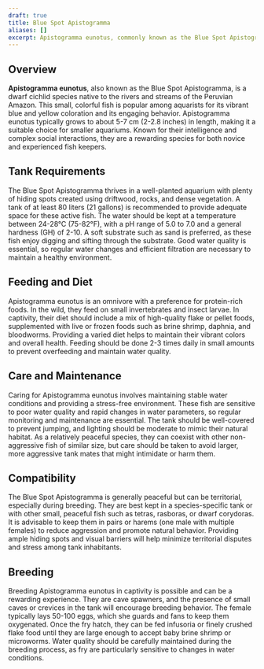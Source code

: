 ```yaml
---
draft: true
title: Blue Spot Apistogramma
aliases: []
excerpt: Apistogramma eunotus, commonly known as the Blue Spot Apistogramma, is a small, colorful cichlid native to the Peruvian Amazon, favored by aquarists for its vibrant colors and interesting behavior.
---
```


## Overview

**Apistogramma eunotus**, also known as the Blue Spot Apistogramma, is a dwarf cichlid species native to the rivers and
streams of the Peruvian Amazon. This small, colorful fish is popular among aquarists for its vibrant blue and yellow
coloration and its engaging behavior. Apistogramma eunotus typically grows to about 5-7 cm (2-2.8 inches) in length,
making it a suitable choice for smaller aquariums. Known for their intelligence and complex social interactions, they
are a rewarding species for both novice and experienced fish keepers.

## Tank Requirements

The Blue Spot Apistogramma thrives in a well-planted aquarium with plenty of hiding spots created using driftwood,
rocks, and dense vegetation. A tank of at least 80 liters (21 gallons) is recommended to provide adequate space for
these active fish. The water should be kept at a temperature between 24-28°C (75-82°F), with a pH range of 5.0 to 7.0
and a general hardness (GH) of 2-10. A soft substrate such as sand is preferred, as these fish enjoy digging and sifting
through the substrate. Good water quality is essential, so regular water changes and efficient filtration are necessary
to maintain a healthy environment.

## Feeding and Diet

Apistogramma eunotus is an omnivore with a preference for protein-rich foods. In the wild, they feed on small
invertebrates and insect larvae. In captivity, their diet should include a mix of high-quality flake or pellet foods,
supplemented with live or frozen foods such as brine shrimp, daphnia, and bloodworms. Providing a varied diet helps to
maintain their vibrant colors and overall health. Feeding should be done 2-3 times daily in small amounts to prevent
overfeeding and maintain water quality.

## Care and Maintenance

Caring for Apistogramma eunotus involves maintaining stable water conditions and providing a stress-free environment.
These fish are sensitive to poor water quality and rapid changes in water parameters, so regular monitoring and
maintenance are essential. The tank should be well-covered to prevent jumping, and lighting should be moderate to mimic
their natural habitat. As a relatively peaceful species, they can coexist with other non-aggressive fish of similar
size, but care should be taken to avoid larger, more aggressive tank mates that might intimidate or harm them.

## Compatibility

The Blue Spot Apistogramma is generally peaceful but can be territorial, especially during breeding. They are best kept
in a species-specific tank or with other small, peaceful fish such as tetras, rasboras, or dwarf corydoras. It is
advisable to keep them in pairs or harems (one male with multiple females) to reduce aggression and promote natural
behavior. Providing ample hiding spots and visual barriers will help minimize territorial disputes and stress among tank
inhabitants.

## Breeding

Breeding Apistogramma eunotus in captivity is possible and can be a rewarding experience. They are cave spawners, and
the presence of small caves or crevices in the tank will encourage breeding behavior. The female typically lays 50-100
eggs, which she guards and fans to keep them oxygenated. Once the fry hatch, they can be fed infusoria or finely crushed
flake food until they are large enough to accept baby brine shrimp or microworms. Water quality should be carefully
maintained during the breeding process, as fry are particularly sensitive to changes in water conditions.
